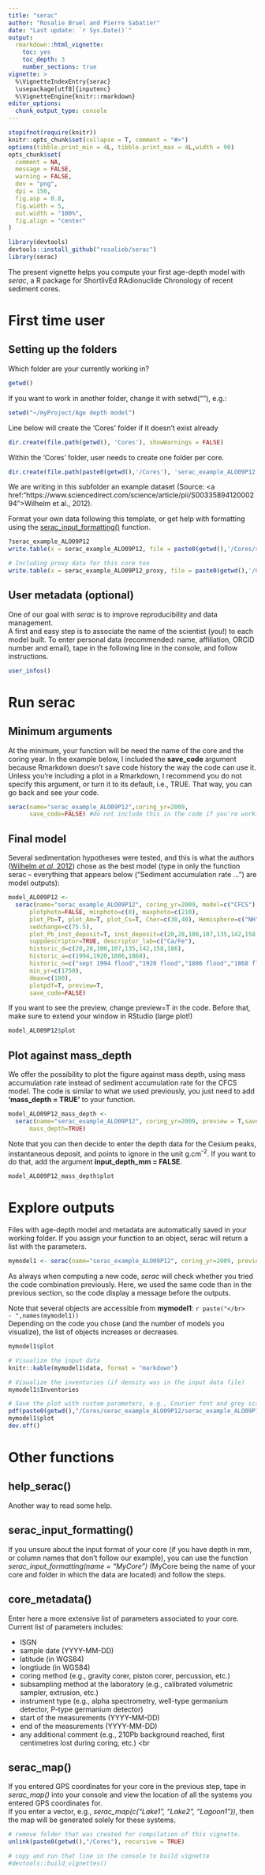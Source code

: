 ```yaml
---
title: "serac"
author: "Rosalie Bruel and Pierre Sabatier"
date: "Last update: `r Sys.Date()`"
output: 
  rmarkdown::html_vignette:
    toc: yes
    toc_depth: 3
    number_sections: true
vignette: >
  %\VignetteIndexEntry{serac}
  \usepackage[utf8]{inputenc}
  %\VignetteEngine{knitr::rmarkdown}
editor_options: 
  chunk_output_type: console
---
```


```r
stopifnot(require(knitr))
knitr::opts_chunk$set(collapse = T, comment = "#>")
options(tibble.print_min = 4L, tibble.print_max = 4L,width = 90)
opts_chunk$set(
  comment = NA,
  message = FALSE,
  warning = FALSE,
  dev = "png",
  dpi = 150,
  fig.asp = 0.8,
  fig.width = 5,
  out.width = "100%",
  fig.align = "center"
)

library(devtools)
devtools::install_github("rosalieb/serac")
library(serac)

```

The present vignette helps you compute your first age-depth model with _serac_, a R package for ShortlivEd RAdionuclide Chronology of recent sediment cores.

# First time user

## Setting up the folders

Which folder are your currently working in?

```r
getwd()
```

If you want to work in another folder, change it with setwd(""), e.g.:

```r
setwd("~/myProject/Age depth model")
```


Line below will create the 'Cores' folder if it doesn't exist already
```r
dir.create(file.path(getwd(), 'Cores'), showWarnings = FALSE)
```

Within the 'Cores' folder, user needs to create one folder per core.
```r
dir.create(file.path(paste0(getwd(),'/Cores'), 'serac_example_ALO09P12'), showWarnings = FALSE)

```

We are writing in this subfolder an example dataset (Source: <a href:"https://www.sciencedirect.com/science/article/pii/S0033589412000294">Wilhelm et al., 2012</a>).

Format your own data following this template, or get help with formatting using the <a href="#serac_input_formatting">serac_input_formatting()</a> function.

```r
?serac_example_ALO09P12
write.table(x = serac_example_ALO09P12, file = paste0(getwd(),'/Cores/serac_example_ALO09P12/serac_example_ALO09P12.txt'),col.names = T, row.names = F,sep="\t")

# Including proxy data for this core too
write.table(x = serac_example_ALO09P12_proxy, file = paste0(getwd(),'/Cores/serac_example_ALO09P12/serac_example_ALO09P12_proxy.txt'),col.names = T, row.names = F,sep="\t")

```


## User metadata (optional)
One of our goal with _serac_ is to improve reproducibility and data management. <br>
A first and easy step is to associate the name of the scientist (you!) to each model built. To enter personal data (recommended: name, affiliation, ORCID number and email), tape in the following line in the console, and follow instructions.

```r
user_infos()
```



# Run serac
## Minimum arguments
At the minimum, your function will be need the name of the core and the coring year. In the example below, I included the **save_code** argument because Rmarkdown doesn't save code history the way the code can use it. Unless you're including a plot in a Rmarkdown, I recommend you do not specify this argument, or turn it to its default, i.e., TRUE. That way, you can go back and see your code.

```r
serac(name="serac_example_ALO09P12",coring_yr=2009,
      save_code=FALSE) #do not include this in the code if you're working outside a Rmarkdown document
```

## Final model
Several sedimentation hypotheses were tested, and this is what the authors (<a href="https://www.sciencedirect.com/science/article/pii/S0033589412000294">Wilhelm _et al_, 2012</a>) chose as the best model (type in only the function serac -- everything that appears below ("Sediment accumulation rate ...") are model outputs):  
```r
model_ALO09P12 <-
  serac(name="serac_example_ALO09P12", coring_yr=2009, model=c("CFCS"),
      plotphoto=FALSE, minphoto=c(0), maxphoto=c(210),
      plot_Pb=T, plot_Am=T, plot_Cs=T, Cher=c(30,40), Hemisphere=c("NH"), NWT=c(51,61),
      sedchange=c(75.5),
      plot_Pb_inst_deposit=T, inst_deposit=c(20,28,100,107,135,142,158,186),
      suppdescriptor=TRUE, descriptor_lab=c("Ca/Fe"),
      historic_d=c(20,28,100,107,135,142,158,186),
      historic_a=c(1994,1920,1886,1868),
      historic_n=c("sept 1994 flood","1920 flood","1886 flood","1868 flood ?"), 
      min_yr=c(1750),
      dmax=c(180), 
      plotpdf=T, preview=T,
      save_code=FALSE)

```

If you want to see the preview, change preview=T in the code.
Before that, make sure to extend your window in RStudio (large plot!)

```r
model_ALO09P12$plot
```

## Plot against mass_depth
We offer the possibility to plot the figure against mass depth, using mass accumulation rate instead of sediment accumulation rate for the CFCS model. The code is similar to what we used previously, you just need to add **'mass_depth = TRUE'** to your function.

```r
model_ALO09P12_mass_depth <-
  serac(name="serac_example_ALO09P12", coring_yr=2009, preview = T,save_code=FALSE,
      mass_depth=TRUE)
```


Note that you can then decide to enter the depth data for the Cesium peaks, instantaneous deposit, and points to ignore in the unit g.cm<sup>-2</sup>. If you want to do that, add the argument **input_depth_mm = FALSE**.


```r
model_ALO09P12_mass_depth$plot
```


# Explore outputs
Files with age-depth model and metadata are automatically saved in your working folder. If you assign your function to an object, serac will return a list with the parameters.

```r
mymodel1 <- serac(name="serac_example_ALO09P12", coring_yr=2009, preview = T,save_code=FALSE)

```

As always when computing a new code, _serac_ will check whether you tried the code combination previously. Here, we used the same code than in the previous section, so the code display a message before the outputs.

Note that several objects are accessible from **mymodel1**:
`r paste("</br>    - ",names(mymodel1))` <br>
Depending on the code you chose (and the number of models you visualize), the list of objects increases or decreases.



```r
mymodel1$plot 

# Visualize the input data
knitr::kable(mymodel1$data, format = "markdown")

# Visualize the inventories (if density was in the input data file)
mymodel1$Inventories

# Save the plot with custom parameters, e.g., Courier font and grey scale without editing default colors.
pdf(paste0(getwd(),"/Cores/serac_example_ALO09P12/serac_example_ALO09P12_custom.pdf"),width = 10, height = 5, family="Courier", colormodel = "grey")
mymodel1$plot
dev.off()

```

# Other functions

## help_serac()
Another way to read some help.

## serac_input_formatting() <a name="#serac_input_formatting"></a>
If you unsure about the input format of your core (if you have depth in mm, or column names that don't follow our example), you can use the function *serac_input_formatting(name = "MyCore")* (MyCore being the name of your core and folder in which the data are located) and follow the steps.

## core_metadata()
Enter here a more extensive list of parameters associated to your core. Current list of parameters includes:<br>

  * ISGN <br>
  * sample date (YYYY-MM-DD) <br>
  * latitude (in WGS84)
  * longtiude (in WGS84)
  * coring method (e.g., gravity corer, piston corer, percussion, etc.) <br>
  * subsampling method at the laboratory (e.g., calibrated volumetric sampler, extrusion, etc.) <br>
  * instrument type (e.g., alpha spectrometry, well-type germanium detector, P-type germanium detector) <br>
  * start of the measurements (YYYY-MM-DD) <br>
  * end of the measurements (YYYY-MM-DD) <br>
  * any additional comment (e.g., 210Pb background reached, first centimetres lost during coring, etc.) <br


## serac_map()
If you entered GPS coordinates for your core in the previous step, tape in *serac_map()* into your console and view the location of all the systems you entered GPS coordinates for. <br>
If you enter a vector, e.g., *serac_map(c("Lake1", "Lake2", "Lagoon1"))*, then the map will be generated solely for these systems.


```r
# remove folder that was created for compilation of this vignette.
unlink(paste0(getwd(),"/Cores"), recursive = TRUE)
```

```r
# copy and run that line in the console to build vignette
#devtools::build_vignettes()
```

